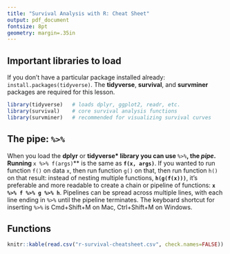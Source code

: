 ```yaml
---
title: "Survival Analysis with R: Cheat Sheet"
output: pdf_document
fontsize: 8pt
geometry: margin=.35in
---
```


\pagenumbering{gobble}

## Important libraries to load

If you don't have a particular package installed already: `install.packages(tidyverse)`. The **tidyverse**, **survival**, and **survminer** packages are required for this lesson.

```r
library(tidyverse)   # loads dplyr, ggplot2, readr, etc.
library(survival)    # core survival analysis functions
library(survminer)   # recommended for visualizing survival curves
```

## The pipe: **`%>%`**

When you load the **dplyr** or **tidyverse* library you can use **`%>%`**, the _pipe_. Running **`x %>% f(args)`** is the same as **`f(x, args)`**. If you wanted to run function `f()` on data `x`, then run function `g()` on that, then run function `h()` on that result: instead of nesting multiple functions, **`h(g(f(x)))`**, it's preferable and more readable to create a chain or pipeline of functions: **`x %>% f %>% g %>% h`**. Pipelines can be spread across multiple lines, with each line ending in `%>%` until the pipeline terminates. The keyboard shortcut for inserting `%>%` is Cmd+Shift+M on Mac, Ctrl+Shift+M on Windows.

## Functions

```r
knitr::kable(read.csv("r-survival-cheatsheet.csv", check.names=FALSE))
```
